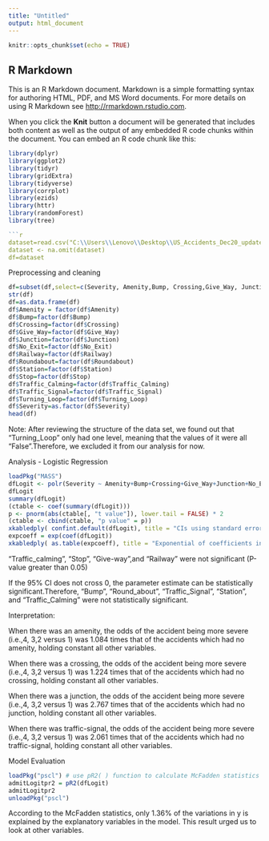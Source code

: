 ---
title: "Untitled"
output: html_document
---

```{r setup, include=FALSE}
knitr::opts_chunk$set(echo = TRUE)
```

## R Markdown

This is an R Markdown document. Markdown is a simple formatting syntax for authoring HTML, PDF, and MS Word documents. For more details on using R Markdown see <http://rmarkdown.rstudio.com>.

When you click the **Knit** button a document will be generated that includes both content as well as the output of any embedded R code chunks within the document. You can embed an R code chunk like this:
```{r}
library(dplyr)
library(ggplot2)
library(tidyr)
library(gridExtra)
library(tidyverse)  
library(corrplot)
library(ezids)
library(httr)
library(randomForest)
library(tree)

```{r}
dataset=read.csv("C:\\Users\\Lenovo\\Desktop\\US_Accidents_Dec20_updated.csv")
dataset <- na.omit(dataset)
df=dataset
```
Preprocessing and cleaning
```{r}
df=subset(df,select=c(Severity, Amenity,Bump, Crossing,Give_Way, Junction, No_Exit, Railway, Roundabout,Station, Stop, Traffic_Calming, Traffic_Signal, Turning_Loop))
str(df)
df=as.data.frame(df)
df$Amenity = factor(df$Amenity)
df$Bump=factor(df$Bump)
df$Crossing=factor(df$Crossing)
df$Give_Way=factor(df$Give_Way)
df$Junction=factor(df$Junction)
df$No_Exit=factor(df$No_Exit)
df$Railway=factor(df$Railway)
df$Roundabout=factor(df$Roundabout)
df$Station=factor(df$Station)
df$Stop=factor(df$Stop)
df$Traffic_Calming=factor(df$Traffic_Calming)
df$Traffic_Signal=factor(df$Traffic_Signal)
df$Turning_Loop=factor(df$Turning_Loop)
df$Severity=as.factor(df$Severity)
head(df)
```
Note: After reviewing the structure of the data set, we found out that "Turning_Loop" only had one level, meaning that the values of it were all "False".Therefore, we excluded it from our analysis for now. 

Analysis - Logistic Regression

```{r}
loadPkg("MASS")
dfLogit <- polr(Severity ~ Amenity+Bump+Crossing+Give_Way+Junction+No_Exit+Railway+Roundabout+Station+Stop+Traffic_Calming+Traffic_Signal, data = df, Hess = "TRUE")
dfLogit
summary(dfLogit)
(ctable <- coef(summary(dfLogit)))
p <- pnorm(abs(ctable[, "t value"]), lower.tail = FALSE) * 2
(ctable <- cbind(ctable, "p value" = p))
xkabledply( confint.default(dfLogit), title = "CIs using standard errors" )
expcoeff = exp(coef(dfLogit))
xkabledply( as.table(expcoeff), title = "Exponential of coefficients in Logit Reg" )
```
"Traffic_calming", "Stop", "Give-way",and "Railway" were not significant (P-value greater than 0.05)

If the 95% CI does not cross 0, the parameter estimate can be statistically significant.Therefore, "Bump", "Round_about", "Traffic_Signal", "Station", and "Traffic_Calming" were not statistically significant.

Interpretation:

When there was an amenity, the odds of the accident being more severe (i.e.,4, 3,2 versus 1) was 1.084 times that of the accidents which had no amenity, holding constant all other variables.

When there was a crossing, the odds of the accident being more severe (i.e.,4, 3,2 versus 1) was 1.224 times that of the accidents which had no crossing, holding constant all other variables.

When there was a junction, the odds of the accident being more severe (i.e.,4, 3,2 versus 1) was 2.767 times that of the accidents which had no junction, holding constant all other variables.


When there was traffic-signal, the odds of the accident being more severe (i.e.,4, 3,2 versus 1) was 2.061 times that of the accidents which had no traffic-signal, holding constant all other variables.

Model Evaluation

```{r}
loadPkg("pscl") # use pR2( ) function to calculate McFadden statistics for model eval
admitLogitpr2 = pR2(dfLogit)
admitLogitpr2
unloadPkg("pscl") 
```
According to the McFadden statistics, only 1.36% of the variations in y is explained by the explanatory variables in the model. This result urged us to look at other variables.
